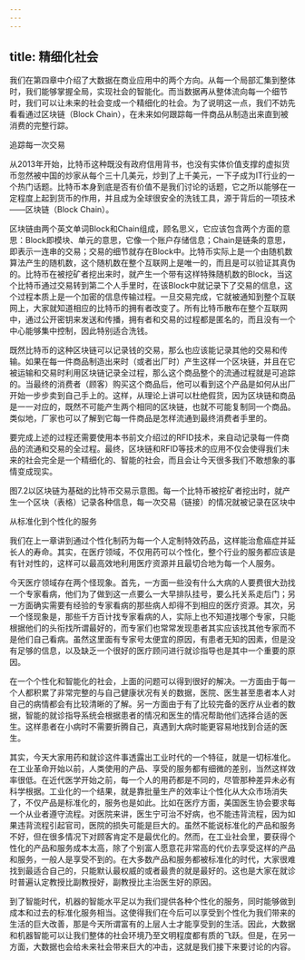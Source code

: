 ```yaml
---
---
---
```

title: 精细化社会
---




我们在第四章中介绍了大数据在商业应用中的两个方向。从每一个局部汇集到整体时，我们能够掌握全局，实现社会的智能化。而当数据再从整体流向每一个细节时，我们可以让未来的社会变成一个精细化的社会。为了说明这一点，我们不妨先看看通过区块链（Block Chain），在未来如何跟踪每一件商品从制造出来直到被消费的完整行踪。

追踪每一次交易

从2013年开始，比特币这种既没有政府信用背书，也没有实体价值支撑的虚拟货币忽然被中国的炒家从每个三十几美元，炒到了上千美元，一下子成为IT行业的一个热门话题。比特币本身到底是否有价值不是我们讨论的话题，它之所以能够在一定程度上起到货币的作用，并且成为全球很安全的洗钱工具，源于背后的一项技术——区块链（Block Chain）。

区块链由两个英文单词Block和Chain组成，顾名思义，它应该包含两个方面的意思：Block即模块、单元的意思，它像一个账户存储信息；Chain是链条的意思，即表示一连串的交易；交易的细节就存在Block中。比特币实际上是一个由随机数算法产生的随机数，这个随机数在整个互联网上是唯一的，而且是可以验证其真伪的。比特币在被挖矿者挖出来时，就产生一个带有这样特殊随机数的Block，当这个比特币通过交易转到第二个人手里时，在该Block中就记录下了交易的信息，这个过程本质上是一个加密的信息传输过程。一旦交易完成，它就被通知到整个互联网上，大家就知道相应的比特币的拥有者改变了。所有比特币散布在整个互联网中，通过公开密钥来发送和传播，拥有者和交易的过程都是匿名的，而且没有一个中心能够集中控制，因此特别适合洗钱。

既然比特币的这种区块链可以记录钱的交易，那么也应该能记录其他的交易和传输。如果在每一件商品制造出来时（或者出厂时）产生这样一个区块链，并且在它被运输和交易时利用区块链记录全过程，那么这个商品整个的流通过程就是可追踪的。当最终的消费者（顾客）购买这个商品后，他可以看到这个产品是如何从出厂开始一步步卖到自己手上的。这样，从理论上讲可以杜绝假货，因为区块链和商品是一一对应的，既然不可能产生两个相同的区块链，也就不可能复制同一个商品。类似地，厂家也可以了解到它每一件商品是怎样流通到最终消费者手里的。

要完成上述的过程还需要使用本书前文介绍过的RFID技术，来自动记录每一件商品的流通和交易的全过程。最终，区块链和RFID等技术的应用不仅会使得我们未来的社会完全是一个精细化的、智能的社会，而且会让今天很多我们不敢想象的事情变成现实。



图7.2以区块链为基础的比特帀交易示意图。每一个比特币被挖矿者挖出时，就产生一个区块（表格）记录各种信息，每一次交易（链接）的情况就被记录在区块中

从标准化到个性化的服务

我们在上一章讲到通过个性化制药为每一个人定制特效药品，这样能治愈癌症并延长人的寿命。其实，在医疗领域，不仅用药可以个性化，整个行业的服务都应该是有针对性的，这样可以最高效地利用医疗资源并且最切合地为每一个人服务。

今天医疗领域存在两个怪现象。首先，一方面一些没有什么大病的人要费很大劲找一个专家看病，他们为了做到这一点要么一大早排队挂号，要么托关系走后门；另一方面确实需要有经验的专家看病的那些病人却得不到相应的医疗资源。其次，另一个怪现象是，那些千方百计找专家看病的人，实际上也不知道找哪个专家，只能根据他们的头衔找所谓最好的，而专家们也常常发现患者其实应该找其他专家而不是他们自己看病。虽然这里面有专家号太便宜的原因，有患者无知的因素，但是没有足够的信息，以及缺乏一个很好的医疗顾问进行就诊指导也是其中一个重要的原因。

在一个个性化和智能化的社会，上面的问题可以得到很好的解决。一方面由于每一个人都积累了非常完整的与自己健康状况有关的数据，医院、医生甚至患者本人对自己的病情都会有比较清晰的了解。另一方面由于有了比较完备的医疗从业者的数据，智能的就诊指导系统会根据患者的情况和医生的情况帮助他们选择合适的医生。这样患者在小病时不需要折腾自己，真遇到大病时能更容易地找到合适的医生。

其实，今天大家用药和就诊这件事透露出工业时代的一个特征，就是一切标准化。在工业革命开始以前，人类使用的产品、享受的服务都有细微的差别，当然这样效率很低。在近代医学开始之前，每一个人的用药都是不同的，尽管那种差异未必有科学根据。工业化的一个结果，就是靠批量生产的效率让个性化从大众市场消失了，不仅产品是标准化的，服务也是如此。比如在医疗方面，美国医生协会要求每一个从业者遵守流程。对医院来讲，医生宁可治不好病，也不能违背流程，因为如果违背流程引起官司，医院的损失可能是巨大的。虽然不能说标准化的产品和服务不好，但在很多情况下对顾客肯定不是最优化的。然而，在工业社会里，要获得个性化的产品和服务成本太高，除了个别富人愿意花非常高的代价去享受这样的产品和服务，一般人是享受不到的。在大多数产品和服务都被标准化的时代，大家很难找到最适合自己的，只能默认最权威的或者最贵的就是最好的。这也是大家在就诊时普遍认定教授比副教授好，副教授比主治医生好的原因。

到了智能时代，机器的智能水平足以为我们提供各种个性化的服务，同时能够做到成本和过去的标准化服务相当。这使得我们在今后可以享受到个性化为我们带来的生活的巨大改善，那是今天所谓富有的上层人士才能享受到的生活。因此，大数据和机器智能可以让我们整体的社会环境乃至文明程度都有质的飞跃。但是，在另一方面，大数据也会给未来社会带来巨大的冲击，这就是我们接下来要讨论的内容。